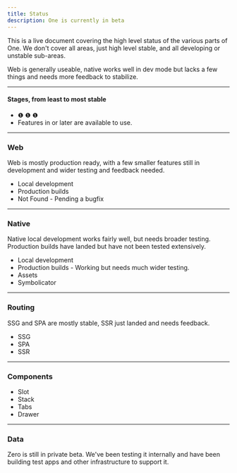 ```yaml
---
title: Status
description: One is currently in beta
---
```


This is a live document covering the high level status of the various parts of One. We don't cover all areas, just high level stable, and all developing or unstable sub-areas.

Web is generally useable, native works well in dev mode but lacks a few things and needs more feedback to stabilize.

---

#### Stages, from least to most stable

- <Status is="early" /> ❶ <Status is="developing" /> ❶ <Status is="mostly-stable" /> ❶ <Status is="stable" />
- Features in <Status is="developing" /> or later are available to use.

---

### Web <Status is="mostly-stable" />

Web is mostly production ready, with a few smaller features still in development and wider testing and feedback needed.

- Local development <Status is="stable" />
- Production builds <Status is="stable" />
- Not Found <Status is="early" /> - Pending a bugfix

---


### Native <Status is="developing" />

Native local development works fairly well, but needs broader testing. Production builds have landed
but have not been tested extensively.

- Local development <Status is="developing" />
- Production builds <Status is="developing" /> - Working but needs much wider testing.
- Assets <Status is="developing" />
- Symbolicator <Status is="early" />

---

### Routing <Status is="mostly-stable" />

SSG and SPA are mostly stable, SSR just landed and needs feedback.

- SSG <Status is="mostly-stable" />
- SPA <Status is="mostly-stable" />
- SSR <Status is="developing" />

---

### Components

- Slot <Status is="stable" />
- Stack <Status is="stable" />
- Tabs <Status is="stable" />
- Drawer <Status is="early" />

---

### Data <Status is="early" />

Zero is still in private beta. We've been testing it internally and have been building test apps and other infrastructure to support it.
